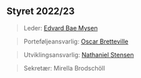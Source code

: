 ## Styret 2022/23

> Leder: [Edvard Bae Mysen](mailto:edsabamy@gmail.com)

> Porteføljeansvarlig: [Oscar Bretteville](mailto:oscar.bretteville@gmail.com)

> Utviklingsansvarlig: [Nathaniel Stensen](mailto:nathsten03@gmail.com)

> Sekretær: Mirella Brodschöll
